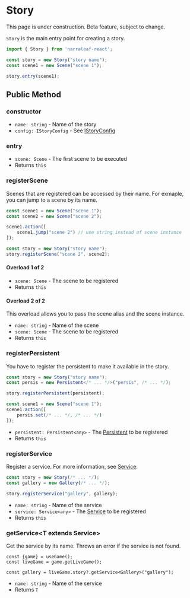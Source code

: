 
# Story

<Callout type="warning" emoji="⚠️">
    This page is under construction.
</Callout>

<Callout type="warning" emoji="⚠️">
    Beta feature, subject to change.
</Callout>

`Story` is the main entry point for creating a story.

```ts
import { Story } from 'narraleaf-react';

const story = new Story("story name");
const scene1 = new Scene("scene 1");

story.entry(scene1);
```

## Public Method

### constructor

<Steps>

- `name: string` - Name of the story
- `config: IStoryConfig` - See [IStoryConfig](../types/IStoryConfig)

</Steps>

### entry

<Steps>

- `scene: Scene` - The first scene to be executed
- Returns `this`

</Steps>

### registerScene

<Steps>

Scenes that are registered can be accessed by their name. For exmaple, you can jump to a scene by its name.

```ts
const scene1 = new Scene("scene 1");
const scene2 = new Scene("scene 2");

scene1.action([
    scene1.jump("scene 2") // use string instead of scene instance
]);

const story = new Story("story name");
story.registerScene("scene 2", scene2);
```

#### Overload 1 of 2

- `scene: Scene` - The scene to be registered
- Returns `this`

#### Overload 2 of 2

This overload allows you to pass the scene alias and the scene instance.

- `name: string` - Name of the scene
- `scene: Scene` - The scene to be registered
- Returns `this`

</Steps>

### registerPersistent

<Steps>

You have to register the persistent to make it available in the story.

```ts
const story = new Story("story name");
const persis = new Persistent</* ... */>("persis", /* ... */);

story.registerPersistent(persistent);

const scene1 = new Scene("scene 1");
scene1.action([
    persis.set(/* ... */, /* ... */)
]);
```

- `persistent: Persistent<any>` - The [Persistent](../elements/persistent) to be registered
- Returns `this`

</Steps>

### registerService

<Steps>

Register a service. For more information, see [Service](../elements/service).

```ts
const story = new Story(/* ... */);
const gallery = new Gallery(/* ... */);

story.registerService("gallery", gallery);
```

- `name: string` - Name of the service
- `service: Service<any>` - The [Service](../elements/service) to be registered
- Returns `this`

</Steps>

### getService\<T extends Service\>

<Steps>

Get the service by its name. Throws an error if the service is not found.

```tsx
const {game} = useGame();
const liveGame = game.getLiveGame();

const gallery = liveGame.story?.getService<Gallery>("gallery");
```

- `name: string` - Name of the service
- Returns `T`

</Steps>

